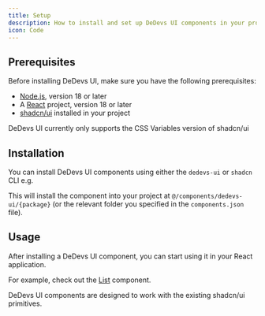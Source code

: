 ```yaml
---
title: Setup
description: How to install and set up DeDevs UI components in your project
icon: Code
---
```


## Prerequisites

Before installing DeDevs UI, make sure you have the following prerequisites:

- [Node.js](https://nodejs.org/en/download/), version 18 or later
- A [React](https://reactjs.org/docs/getting-started.html) project, version 18 or later
- [shadcn/ui](https://ui.shadcn.com/) installed in your project

<Callout type="info">
  DeDevs UI currently only supports the CSS Variables version of shadcn/ui
</Callout>

## Installation

You can install DeDevs UI components using either the `dedevs-ui` or `shadcn` CLI e.g.

<Installer packageName="{package}" />

This will install the component into your project at `@/components/dedevs-ui/{package}` (or the relevant folder you specified in the `components.json` file).

## Usage

After installing a DeDevs UI component, you can start using it in your React application.

For example, check out the [List](/list) component.

<Callout type="info">
  DeDevs UI components are designed to work with the existing shadcn/ui primitives.
</Callout>
